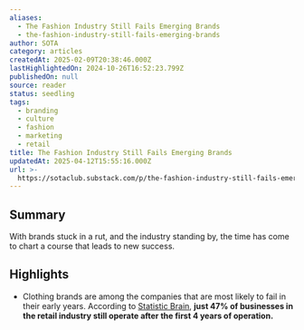 ```yaml
---
aliases:
  - The Fashion Industry Still Fails Emerging Brands
  - the-fashion-industry-still-fails-emerging-brands
author: SOTA
category: articles
createdAt: 2025-02-09T20:38:46.000Z
lastHighlightedOn: 2024-10-26T16:52:23.799Z
publishedOn: null
source: reader
status: seedling
tags:
  - branding
  - culture
  - fashion
  - marketing
  - retail
title: The Fashion Industry Still Fails Emerging Brands
updatedAt: 2025-04-12T15:55:16.000Z
url: >-
  https://sotaclub.substack.com/p/the-fashion-industry-still-fails-emerging-brands
---
```

## Summary

With brands stuck in a rut, and the industry standing by, the time has come to chart a course that leads to new success.

## Highlights

- Clothing brands are among the companies that are most likely to fail in their early years. According to [Statistic Brain](https://www.statisticbrain.com/startup-failure-by-industry/), **just 47% of businesses in the retail industry still operate after the first 4 years of operation.**
